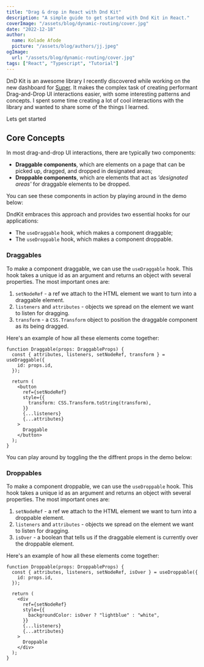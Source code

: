 ```yaml
---
title: "Drag & drop in React with Dnd Kit"
description: "A simple guide to get started with Dnd Kit in React."
coverImage: "/assets/blog/dynamic-routing/cover.jpg"
date: "2022-12-18"
author:
  name: Kolade Afode
  picture: "/assets/blog/authors/jj.jpeg"
ogImage:
  url: "/assets/blog/dynamic-routing/cover.jpg"
tags: ["React", "Typescript", "Tutorial"]
---
```


DnD Kit is an awesome library I recently discovered while working on the new dashboard for [Super](https://super.so/). It makes the complex task of creating performant Drag-and-Drop UI interactions easier, with some interesting patterns and concepts. I spent some time creating a lot of cool interactions with the library and wanted to share some of the things I learned.

Lets get started

## Core Concepts

In most drag-and-drop UI interactions, there are typically two components:

- **Draggable components**, which are elements on a page that can be picked up, dragged, and dropped in designated areas;
- **Droppable components**, which are elements that act as _'designated areas'_ for draggable elements to be dropped.

You can see these components in action by playing around in the demo below:

<DraggableAndDroppable />

DndKit embraces this approach and provides two essential hooks for our applications:

- The `useDraggable` hook, which makes a component draggable;
- The `useDroppable` hook, which makes a component droppable.

### Draggables

To make a component draggable, we can use the `useDraggable` hook. This hook takes a unique id as an argument and returns an object with several properties. The most important ones are:

1. `setNodeRef` - a ref we attach to the HTML element we want to turn into a draggable element.
2. `listeners` and `attributes` - objects we spread on the element we want to listen for dragging.
3. `transform` - a `CSS.Transform` object to position the draggable component as its being dragged.

Here's an example of how all these elements come together:

```tsx:Draggable.tsx
function Draggable(props: DraggableProps) {
  const { attributes, listeners, setNodeRef, transform } = useDraggable({
    id: props.id,
  });

  return (
    <button
      ref={setNodeRef}
      style={{
        transform: CSS.Transform.toString(transform),
      }}
      {...listeners}
      {...attributes}
    >
      Draggable
    </button>
  );
}
```

You can play around by toggling the the diffrent props in the demo below:

### Droppables

To make a component droppable, we can use the `useDroppable` hook. This hook takes a unique id as an argument and returns an object with several properties. The most important ones are:

1. `setNodeRef` - a ref we attach to the HTML element we want to turn into a droppable element.
2. `listeners` and `attributes` - objects we spread on the element we want to listen for dragging.
3. `isOver` - a boolean that tells us if the draggable element is currently over the droppable element.

Here's an example of how all these elements come together:

```tsx:Droppable.tsx
function Droppable(props: DroppableProps) {
  const { attributes, listeners, setNodeRef, isOver } = useDroppable({
    id: props.id,
  });

  return (
    <div
      ref={setNodeRef}
      style={{
        backgroundColor: isOver ? "lightblue" : "white",
      }}
      {...listeners}
      {...attributes}
    >
      Droppable
    </div>
  );
}
```

